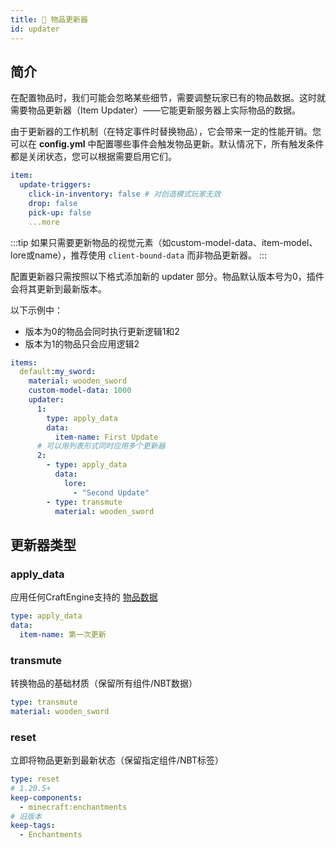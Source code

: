 ```yaml
---
title: 🔄 物品更新器
id: updater
---
```


## 简介

在配置物品时，我们可能会忽略某些细节，需要调整玩家已有的物品数据。这时就需要物品更新器（Item Updater）——它能更新服务器上实际物品的数据。

由于更新器的工作机制（在特定事件时替换物品），它会带来一定的性能开销。您可以在 **config.yml** 中配置哪些事件会触发物品更新。默认情况下，所有触发条件都是关闭状态，您可以根据需要启用它们。

```yaml
item:
  update-triggers:
    click-in-inventory: false # 对创造模式玩家无效
    drop: false
    pick-up: false
    ...more
```

:::tip
如果只需要更新物品的视觉元素（如custom-model-data、item-model、lore或name），推荐使用 `client-bound-data` 而非物品更新器。
:::

配置更新器只需按照以下格式添加新的 updater 部分。物品默认版本号为0，插件会将其更新到最新版本。

以下示例中：
- 版本为0的物品会同时执行更新逻辑1和2
- 版本为1的物品只会应用逻辑2

```yaml
items:
  default:my_sword:
    material: wooden_sword
    custom-model-data: 1000
    updater:
      1:
        type: apply_data
        data:
          item-name: First Update
      # 可以用列表形式同时应用多个更新器
      2:
        - type: apply_data
          data:
            lore: 
              - "Second Update"
        - type: transmute
          material: wooden_sword
```

## 更新器类型

### apply_data

应用任何CraftEngine支持的 [物品数据](./data.mdx)

```yaml
type: apply_data
data:
  item-name: 第一次更新
```

### transmute

转换物品的基础材质（保留所有组件/NBT数据）

```yaml
type: transmute
material: wooden_sword
```

### reset

立即将物品更新到最新状态（保留指定组件/NBT标签）

```yaml
type: reset
# 1.20.5+
keep-components:
  - minecraft:enchantments
# 旧版本
keep-tags:
  - Enchantments
```
